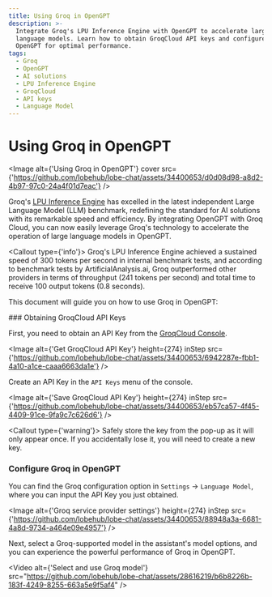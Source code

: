```yaml
---
title: Using Groq in OpenGPT
description: >-
  Integrate Groq's LPU Inference Engine with OpenGPT to accelerate large
  language models. Learn how to obtain GroqCloud API keys and configure Groq in
  OpenGPT for optimal performance.
tags:
  - Groq
  - OpenGPT
  - AI solutions
  - LPU Inference Engine
  - GroqCloud
  - API keys
  - Language Model
---
```



# Using Groq in OpenGPT

<Image
  alt={'Using Groq in OpenGPT'}
  cover
  src={'https://github.com/lobehub/lobe-chat/assets/34400653/d0d08d98-a8d2-4b97-97c0-24a4f01d7eac'}
/>

Groq's [LPU Inference Engine](https://wow.groq.com/news_press/groq-lpu-inference-engine-leads-in-first-independent-llm-benchmark/) has excelled in the latest independent Large Language Model (LLM) benchmark, redefining the standard for AI solutions with its remarkable speed and efficiency. By integrating OpenGPT with Groq Cloud, you can now easily leverage Groq's technology to accelerate the operation of large language models in OpenGPT.

<Callout type={'info'}>
  Groq's LPU Inference Engine achieved a sustained speed of 300 tokens per second in internal
  benchmark tests, and according to benchmark tests by ArtificialAnalysis.ai, Groq outperformed
  other providers in terms of throughput (241 tokens per second) and total time to receive 100
  output tokens (0.8 seconds).
</Callout>

This document will guide you on how to use Groq in OpenGPT:

<Steps>
  ### Obtaining GroqCloud API Keys

First, you need to obtain an API Key from the [GroqCloud Console](https://console.groq.com/).

<Image
  alt={'Get GroqCloud API Key'}
  height={274}
  inStep
  src={'https://github.com/lobehub/lobe-chat/assets/34400653/6942287e-fbb1-4a10-a1ce-caaa6663da1e'}
/>

Create an API Key in the `API Keys` menu of the console.

<Image
  alt={'Save GroqCloud API Key'}
  height={274}
  inStep
  src={'https://github.com/lobehub/lobe-chat/assets/34400653/eb57ca57-4f45-4409-91ce-9fa9c7c626d6'}
/>

<Callout type={'warning'}>
  Safely store the key from the pop-up as it will only appear once. If you accidentally lose it, you
  will need to create a new key.
</Callout>

### Configure Groq in OpenGPT

You can find the Groq configuration option in `Settings` -> `Language Model`, where you can input the API Key you just obtained.

  <Image alt={'Groq service provider settings'} height={274} inStep src={'https://github.com/lobehub/lobe-chat/assets/34400653/88948a3a-6681-4a8d-9734-a464e09e4957'} />
</Steps>

Next, select a Groq-supported model in the assistant's model options, and you can experience the powerful performance of Groq in OpenGPT.

<Video
  alt={'Select and use Groq model'}
  src="https://github.com/lobehub/lobe-chat/assets/28616219/b6b8226b-183f-4249-8255-663a5e9f5af4"
/>
